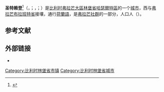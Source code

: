 {{noteTA|G1=比利时地名}}
{{Infobox Belgium municipality
|name             = 圣特赖登
|native_name      = <small>{{native name|nl|Sint-Truiden}}<br>{{native name|fr|Saint-Trond}}<br>{{native name|li|Sintruin}}</small>
|type             = {{BEL}}[[比利时城市列表|城市]]
|picture          = Sint-Truiden.jpg
|picture-legend   = 位于大市场的市政厅与圣母教堂
|map              = Sint-Truiden Limburg Belgium Map.svg
|map-legend       = 圣特赖登在[[林堡省_(比利时)|林堡省]]的位置
|arms             = Wapen van Sint-Truiden.svg
|flag             = Vlag van Sint-Truiden.svg
|region           = {{BE-REG-FLE}}
|community        = {{BE-NL}}
|province         = {{BE-PROV-LI}}
|arrondissement   = [[哈瑟爾特區|哈瑟爾特區]]
|nis              = 71053
|mayor            = Veerle Heeren ([[基督教民主和弗拉芒|CD&V]])
|majority         = [[基督教民主和弗拉芒|CD&V]], [[开放弗拉芒自由民主党|Open VLD]], [[新弗拉芒人聯盟|N-VA]]
|postal-codes     = 3800, 3803, 3806
|telephone-area   = 011
|web              = [http://www.sint-truiden.be/ www.sint-truiden.be]
|coordinates      = {{coord|50|48|N|05|11|E|region:BE|display=inline,title}}
}}
'''圣特赖登'''<ref>{{Cite web|title=世界地名翻译大辞典|url=https://mall.cnki.net/reference/ref_search.aspx?bid=R200807101&inputText=Sint-Truiden|access-date=2021-10-24|work=mall.cnki.net|archive-date=2021-10-24|archive-url=https://web.archive.org/web/20211024103559/https://mall.cnki.net/reference/ref_search.aspx?bid=R200807101&inputText=Sint-Truiden|dead-url=no}}</ref>（{{lang-nl|Sint-Truiden}}，{{IPA-nl|sɪnt ˈtrœy̯də(n)|-|Nl-Sint-Truiden.ogg}}；{{lang-fr|Saint-Trond}}，{{IPA-fr|sɛ̃ tʁɔ̃}}；{{lang-li|Sintruin}}）是[[比利时|比利时]][[弗拉芒大區|弗拉芒大區]][[林堡省_(比利时)|林堡省]][[哈瑟爾特區|哈瑟爾特區]]的一个[[比利时城市列表|城市]]，西与[[弗拉芒布拉班特省|弗拉芒布拉班特省]]接壤，通行[[荷蘭語|荷蘭語]]，是[[弗拉芒社群|弗拉芒社群]]的一部分，人口{{wikidata|property|normal+|P1082}}人（{{wikidata|qualifier|P1082|P585}}）。

== 参考文献 ==
{{Reflist}}

==外部链接==
* {{Commons category-inline|Sint-Truiden}}

{{比利时林堡省市镇}}
{{Authority control}}
{{DEFAULTSORT:Sint-Truiden}}
[[Category:比利时林堡省市镇|Category:比利时林堡省市镇]]
[[Category:比利时林堡省城市|Category:比利时林堡省城市]]
{{LimburgBE-geo-stub}}